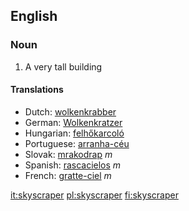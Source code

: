 ==English==
=== Noun ===

# A very tall building

==== Translations ====
*Dutch: [[wolkenkrabber]]
*German: [[Wolkenkratzer]]
*Hungarian: [[felhőkarcoló]]
*Portuguese: [[arranha-céu]]
*Slovak: [[mrakodrap#Slovak|mrakodrap]] ''m''
*Spanish: [[rascacielos]] ''m''
*French: [[gratte-ciel]] ''m''

[[it:skyscraper]]
[[pl:skyscraper]]
[[fi:skyscraper]]